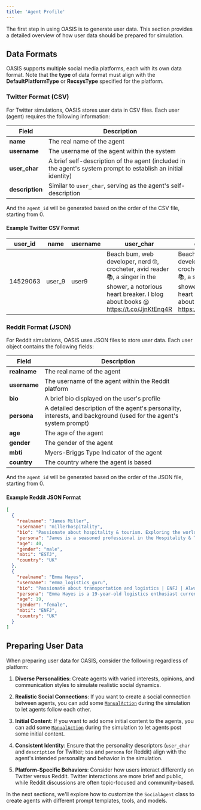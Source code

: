 ```yaml
---
title: 'Agent Profile'
---
```


The first step in using OASIS is to generate user data. This section provides a detailed overview of how user data should be prepared for simulation.

## Data Formats

OASIS supports multiple social media platforms, each with its own data format. Note that the **type** of data format must align with the **DefaultPlatformType** or **RecsysType** specified for the platform.
### Twitter Format (CSV)

For Twitter simulations, OASIS stores user data in CSV files. Each user (agent) requires the following information:

| Field | Description |
|-------|-------------|
| **name** | The real name of the agent |
| **username** | The username of the agent within the system |
| **user_char** | A brief self-description of the agent (included in the agent's system prompt to establish an initial identity) |
| **description** | Similar to `user_char`, serving as the agent's self-description |

And the `agent_id` will be generated based on the order of the CSV file, starting from 0.
#### Example Twitter CSV Format

| user_id | name | username | user_char | description |
|---------|------|----------|------------------------|-----------------|
| 14529063 | user_9 | user9 | Beach bum, web developer, nerd 🤓, crocheter, avid reader 📚, a singer in the shower, a notorious heart breaker. I blog about books @ https://t.co/JjnKtEnq4R | Beach bum, web developer, nerd 🤓, crocheter, avid reader 📚, a singer in the shower, a notorious heart breaker. I blog about books @ https://t.co/JjnKtEnq4R |

### Reddit Format (JSON)

For Reddit simulations, OASIS uses JSON files to store user data. Each user object contains the following fields:

| Field | Description |
|-------|-------------|
| **realname** | The real name of the agent |
| **username** | The username of the agent within the Reddit platform |
| **bio** | A brief bio displayed on the user's profile |
| **persona** | A detailed description of the agent's personality, interests, and background (used for the agent's system prompt) |
| **age** | The age of the agent |
| **gender** | The gender of the agent |
| **mbti** | Myers-Briggs Type Indicator of the agent |
| **country** | The country where the agent is based |

And the `agent_id` will be generated based on the order of the JSON file, starting from 0.
#### Example Reddit JSON Format

```json
[
  {
    "realname": "James Miller",
    "username": "millerhospitality",
    "bio": "Passionate about hospitality & tourism. Exploring the world one destination at a time.",
    "persona": "James is a seasoned professional in the Hospitality & Tourism industry. With a knack for business and a keen interest in economics, he enjoys analyzing market trends and staying updated on the latest developments in the field. When not working, he loves traveling to exotic locations, sampling local cuisines, and experiencing different cultures. Follow for industry insights and travel inspiration!",
    "age": 40,
    "gender": "male",
    "mbti": "ESTJ",
    "country": "UK"
  },
  {
    "realname": "Emma Hayes",
    "username": "emma_logistics_guru",
    "bio": "Passionate about transportation and logistics | ENFJ | Always seeking new connections and opportunities",
    "persona": "Emma Hayes is a 19-year-old logistics enthusiast currently studying Transportation, Distribution & Logistics. With a bubbly and outgoing personality (ENFJ), she loves discussing culture, society, and business trends. Emma is always expanding her knowledge in the transportation industry and enjoys connecting with like-minded individuals to exchange ideas and insights.",
    "age": 19,
    "gender": "female",
    "mbti": "ENFJ",
    "country": "UK"
  }
]
```

## Preparing User Data

When preparing user data for OASIS, consider the following regardless of platform:

1. **Diverse Personalities**: Create agents with varied interests, opinions, and communication styles to simulate realistic social dynamics.

2. **Realistic Social Connections**: If you want to create a social connection between agents, you can add some [`ManualAction`](key_modules/actions.mdx) during the simulation to let agents follow each other.

3. **Initial Content**: If you want to add some initial content to the agents, you can add some [`ManualAction`](key_modules/actions.mdx) during the simulation to let agents post some initial content.

4. **Consistent Identity**: Ensure that the personality descriptors (`user_char` and `description` for Twitter; `bio` and `persona` for Reddit) align with the agent's intended personality and behavior in the simulation.

5. **Platform-Specific Behaviors**: Consider how users interact differently on Twitter versus Reddit. Twitter interactions are more brief and public, while Reddit discussions are often topic-focused and community-based.

In the next sections, we'll explore how to customize the `SocialAgent` class to create agents with different prompt templates, tools, and models.
